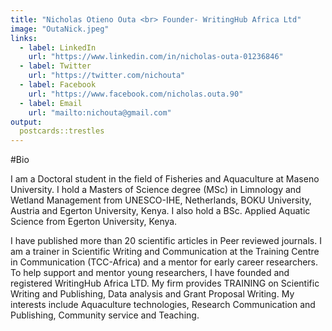 ```yaml
---
title: "Nicholas Otieno Outa <br> Founder- WritingHub Africa Ltd"
image: "OutaNick.jpeg"
links:
  - label: LinkedIn
    url: "https://www.linkedin.com/in/nicholas-outa-01236846"
  - label: Twitter
    url: "https://twitter.com/nichouta"
  - label: Facebook
    url: "https://www.facebook.com/nicholas.outa.90"
  - label: Email
    url: "mailto:nichouta@gmail.com"
output:
  postcards::trestles
---
```

#Bio 

I am a Doctoral student in the field of Fisheries and Aquaculture at Maseno University. I hold a Masters of Science degree (MSc) in Limnology and Wetland Management from UNESCO-IHE, Netherlands, BOKU University, Austria and Egerton University, Kenya. I also hold a BSc. Applied Aquatic Science from Egerton University, Kenya. 

I have published more than 20 scientific articles in Peer reviewed journals. I am a trainer in Scientific Writing and Communication at the Training Centre in Communication (TCC-Africa) and a mentor for early career researchers. To help support and mentor young researchers, I have founded and registered WritingHub Africa LTD. My firm provides TRAINING on Scientific Writing and Publishing, Data analysis and Grant Proposal Writing. My interests include Aquaculture technologies, Research Communication and Publishing, Community service and Teaching.